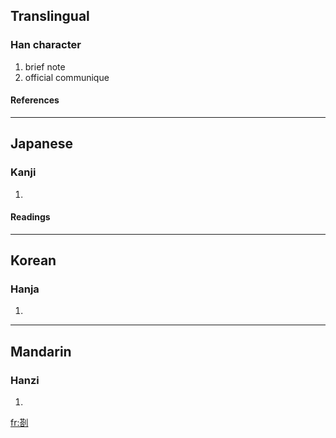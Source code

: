 {{see|箚}}

==Translingual==
===Han character===
{{Han char|rn=18|rad=刀|as=10|sn=12|four=|canj=廿口中弓 (TRLN)}}
# brief note
# official communique
====References====
{{Han ref|kx=0142.360|dkj=02113|dj=0323.050|hdz=10347.150|uh=5273|ud=21107}}
----
==Japanese==
===Kanji===
{{ja-kanji|grade=|rs=刀10}}
# {{defn|Japanese}} 
====Readings====
{{ja-readings|on=[[とう]] (tō), [[さつ]] (satsu)|kun=[[かぎ]] (kagi), [[かま]] (kama), [[さす]] (sasu)}}
----
==Korean==
===Hanja===
{{ko-hanja|hangeul=차|rv=cha|mr=ch'a}}
# {{defn|Korean}}
----
==Mandarin==
===Hanzi===
{{cmn-hanzi|pin=[[zhā]] ([[zha1]])|wg=cha<sup>1</sup>}}
# {{defn|Mandarin}}

[[fr:剳]]